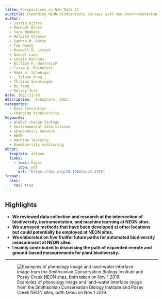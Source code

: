 ```yaml
---
title: Perspectives on New Data II
subtitle: Expanding NEON biodiversity surveys with new instrumentation and machine learning approaches
author:
  - Justin Kitzes  
  - Rachael Blake  
  - Sara Bombaci  
  - Melissa Chapman  
  - Sandra M. Duran  
  - Tao Huang  
  - Maxwell B. Joseph  
  - Samuel Lapp  
  - Sergio Marconi  
  - William K. Oestreich  
  - Tessa A. Rhinehart  
  - Anna K. Schweiger  
  - __Yiluan Song__  
  - Thilina Surasinghe  
  - Di Yang  
  - Kelsey Yule  
date: 2021-11-09
description: _Ecosphere_ 2021
categories:
  - Data revolution
  - Changing biodiversity
keywords:
  - global change biology
  - environmental data science
  - observatory network
  - NEON
  - machine learning
  - biodiversity monitoring
about:
  template: solana
  links:
    - text: Paper
      icon: pdf
      url: "https://doi.org/10.1002/ecs2.3795"
format:
  html:
    toc: true
---
```


## Highlights
- **We reviewed data collection and research at the intersection of biodiversity, instrumentation, and machine learning at NEON sites.**
- **We surveyed methods that have been developed at other locations but could potentially be employed at NEON sites.**
- **We elaborated on five fruitful future paths for automated biodiversity measurement at NEON sites.**
- **I mainly contributed to discussing the path of expanded remote and ground-based measurements for plant biodiversity.**

---

![Examples of phenology image and land–water interface image from the Smithsonian Conservation Biology Institute and Posey Creek NEON sites, both taken on Nov 1 2019.](2-1.jpg)  
